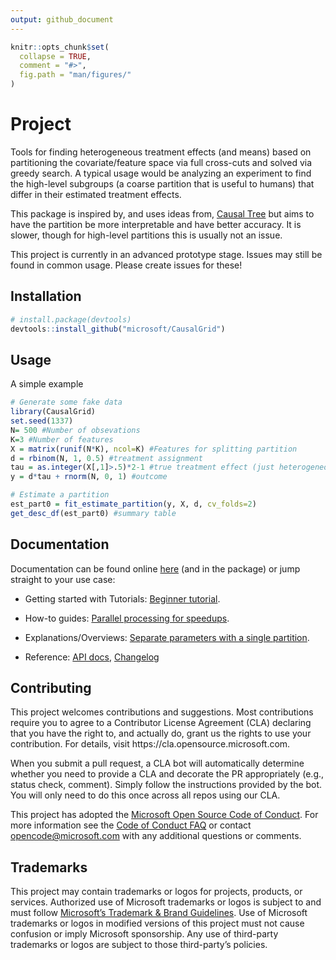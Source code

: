 ```yaml
---
output: github_document
---
```


<!--- README.md generated from README.Rmd so only edit the .Rmd  --->
```r
knitr::opts_chunk$set(
  collapse = TRUE,
  comment = "#>",
  fig.path = "man/figures/"
)
```

# Project
Tools for finding heterogeneous treatment effects (and means) based on partitioning the covariate/feature space via full cross-cuts and solved via greedy search. A typical usage would be analyzing an experiment to find the high-level subgroups (a coarse partition that is useful to humans) that differ in their estimated treatment effects. 

This package is inspired by, and uses ideas from, [Causal Tree](https://github.com/susanathey/causalTree) but aims to have the partition be more interpretable and have better accuracy. It is slower, though for high-level partitions this is usually not an issue.

This project is currently in an advanced prototype stage. Issues may still be found in common usage. Please create issues for these!

## Installation

```r
# install.package(devtools)
devtools::install_github("microsoft/CausalGrid")
```

## Usage
A simple example
```r
# Generate some fake data
library(CausalGrid)
set.seed(1337)
N= 500 #Number of obsevations
K=3 #Number of features
X = matrix(runif(N*K), ncol=K) #Features for splitting partition
d = rbinom(N, 1, 0.5) #treatment assignment
tau = as.integer(X[,1]>.5)*2-1 #true treatment effect (just heterogeneous across X1)
y = d*tau + rnorm(N, 0, 1) #outcome

# Estimate a partition
est_part0 = fit_estimate_partition(y, X, d, cv_folds=2)
get_desc_df(est_part0) #summary table
```


## Documentation
<!--- We follow the documentation structure of https://documentation.divio.com/  --->
Documentation can be found online [here](https://microsoft.github.io/CausalGrid/index.html) (and in the package) or jump straight to your use case:

- Getting started with Tutorials: [Beginner tutorial](https://microsoft.github.io/CausalGrid/articles/tutorial_beginner.html).

- How-to guides: [Parallel processing for speedups](https://microsoft.github.io/CausalGrid/articles/howto_parallel.html).

- Explanations/Overviews: [Separate parameters with a single partition](https://microsoft.github.io/CausalGrid/articles/overview_separate_params.html).

- Reference: [API docs](https://microsoft.github.io/CausalGrid/reference/index.html), [Changelog](https://microsoft.github.io/CausalGrid/news/index.html)

## Contributing

This project welcomes contributions and suggestions.  Most contributions require you to agree to a
Contributor License Agreement (CLA) declaring that you have the right to, and actually do, grant us
the rights to use your contribution. For details, visit https://cla.opensource.microsoft.com.

When you submit a pull request, a CLA bot will automatically determine whether you need to provide
a CLA and decorate the PR appropriately (e.g., status check, comment). Simply follow the instructions
provided by the bot. You will only need to do this once across all repos using our CLA.

This project has adopted the [Microsoft Open Source Code of Conduct](https://opensource.microsoft.com/codeofconduct/).
For more information see the [Code of Conduct FAQ](https://opensource.microsoft.com/codeofconduct/faq/) or
contact [opencode@microsoft.com](mailto:opencode@microsoft.com) with any additional questions or comments.

## Trademarks

This project may contain trademarks or logos for projects, products, or services. Authorized use of Microsoft 
trademarks or logos is subject to and must follow 
[Microsoft's Trademark & Brand Guidelines](https://www.microsoft.com/en-us/legal/intellectualproperty/trademarks/usage/general).
Use of Microsoft trademarks or logos in modified versions of this project must not cause confusion or imply Microsoft sponsorship.
Any use of third-party trademarks or logos are subject to those third-party's policies.
